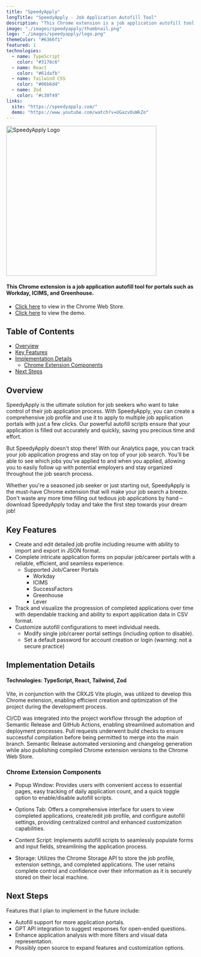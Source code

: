 ```yaml
---
title: "SpeedyApply"
longTitle: "SpeedyApply - Job Application Autofill Tool"
description: "This Chrome extension is a job application autofill tool for portals such as Workday, ICIMS, and Greenhouse."
image: "./images/speedyapply/thumbnail.png"
logo: "./images/speedyapply/logo.png"
themeColor: "#6366f1"
featured: 1
technologies:
  - name: TypeScript
    color: "#3178c6"
  - name: React
    color: "#61dafb"
  - name: Tailwind CSS
    color: "#06b6d4"
  - name: Zod
    color: "#c30f49"
links:
  site: "https://speedyapply.com/"
  demo: "https://www.youtube.com/watch?v=UGazvOuWkZo"
---
```



<a href="https://speedyapply.com/" target="\_blank" rel="noopener noreferrer">
  <Image src={Logo} alt="SpeedyApply Logo" width="400" class="no-shadow" />
</a>

#### This Chrome extension is a job application autofill tool for portals such as Workday, ICIMS, and Greenhouse.

- [Click here](https://speedyapply.com/) to view in the Chrome Web Store.
- [Click here](https://www.youtube.com/watch?v=UGazvOuWkZo) to view the demo.

## Table of Contents

- [Overview](#overview)
- [Key Features](#key-features)
- [Implementation Details](#implementation-details)
  - [Chrome Extension Components](#chrome-extension-components)
- [Next Steps](#next-steps)

## Overview

SpeedyApply is the ultimate solution for job seekers who want to take control of their job application process. With SpeedyApply, you can create a comprehensive job profile and use it to apply to multiple job application portals with just a few clicks. Our powerful autofill scripts ensure that your application is filled out accurately and quickly, saving you precious time and effort.

But SpeedyApply doesn't stop there! With our Analytics page, you can track your job application progress and stay on top of your job search. You'll be able to see which jobs you've applied to and when you applied, allowing you to easily follow up with potential employers and stay organized throughout the job search process.

Whether you're a seasoned job seeker or just starting out, SpeedyApply is the must-have Chrome extension that will make your job search a breeze. Don't waste any more time filling out tedious job applications by hand – download SpeedyApply today and take the first step towards your dream job!

## Key Features

- Create and edit detailed job profile including resume with ability to import and export in JSON format.
- Complete intricate application forms on popular job/career portals with a reliable, efficient, and seamless experience.
  - Supported Job/Career Portals
    - Workday
    - ICIMS
    - SuccessFactors
    - Greenhouse
    - Lever
- Track and visualize the progression of completed applications over time with dependable tracking and ability to export application data in CSV format.
- Customize autofill configurations to meet individual needs.
  - Modify single job/career portal settings (including option to disable).
  - Set a default password for account creation or login (warning: not a secure practice)

## Implementation Details

#### Technologies: TypeScript, React, Tailwind, Zod

Vite, in conjunction with the CRXJS Vite plugin, was utilized to develop this Chrome extension, enabling efficient creation and optimization of the project during the development process.

CI/CD was integrated into the project workflow through the adoption of Semantic Release and GitHub Actions, enabling streamlined automation and deployment processes. Pull requests underwent build checks to ensure successful compilation before being permitted to merge into the main branch. Semantic Release automated versioning and changelog generation while also publishing compiled Chrome extension versions to the Chrome Web Store.

### Chrome Extension Components

- Popup Window: Provides users with convenient access to essential pages, easy tracking of daily application count, and a quick toggle option to enable/disable autofill scripts.

- Options Tab: Offers a comprehensive interface for users to view completed applications, create/edit job profile, and configure autofill settings, providing centralized control and enhanced customization capabilities.

- Content Script: Implements autofill scripts to seamlessly populate forms and input fields, streamlining the application process.

- Storage: Utilizes the Chrome Storage API to store the job profile, extension settings, and completed applications.
  The user retains complete control and confidence over their information as it is securely stored on their local machine.

## Next Steps

Features that I plan to implement in the future include:

- Autofill support for more application portals.
- GPT API integration to suggest responses for open-ended questions.
- Enhance application analysis with more filters and visual data representation.
- Possibly open source to expand features and customization options.

